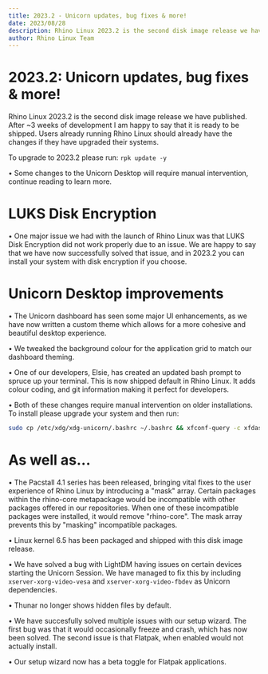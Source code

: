 ```yaml
---
title: 2023.2 - Unicorn updates, bug fixes & more!
date: 2023/08/28
description: Rhino Linux 2023.2 is the second disk image release we have published. After ~3 weeks of development I am happy to say that it is ready to be shipped. Users already running Rhino Linux should already have the changes if they have upgraded their systems.
author: Rhino Linux Team
---
```


# 2023.2: Unicorn updates, bug fixes & more!

Rhino Linux 2023.2 is the second disk image release we have published. After ~3 weeks of development I am happy to say that it is ready to be shipped. Users already running Rhino Linux should already have the changes if they have upgraded their systems.

To upgrade to 2023.2 please run:
`rpk update -y`

• Some changes to the Unicorn Desktop will require manual intervention, continue reading to learn more.

# LUKS Disk Encryption

• One major issue we had with the launch of Rhino Linux was that LUKS Disk Encryption did not work properly due to an issue. We are happy to say that we have now successfully solved that issue, and in 2023.2 you can install your system with disk encryption if you choose.

# Unicorn Desktop improvements

• The Unicorn dashboard has seen some major UI enhancements, as we have now written a custom theme which allows for a more cohesive and beautiful desktop experience.

• We tweaked the background colour for the application grid to match our dashboard theming.

• One of our developers, Elsie, has created an updated bash prompt to spruce up your terminal. This is now shipped default in Rhino Linux. It adds colour coding, and git information making it perfect for developers.

• Both of these changes require manual intervention on older installations. To install please upgrade your system and then run:
```bash
sudo cp /etc/xdg/xdg-unicorn/.bashrc ~/.bashrc && xfconf-query -c xfdashboard -p /theme -s unicorn-dashboard
```

# As well as...

• The Pacstall 4.1 series has been released, bringing vital fixes to the user experience of Rhino Linux by introducing a "mask" array. Certain packages within the rhino-core metapackage would be incompatible with other packages offered in our repositories. When one of these incompatible packages were installed, it would remove "rhino-core". The mask array prevents this by "masking" incompatible packages.

• Linux kernel 6.5 has been packaged and shipped with this disk image release.

• We have solved a bug with LightDM having issues on certain devices starting the Unicorn Session. We have managed to fix this by including `xserver-xorg-video-vesa` and `xserver-xorg-video-fbdev` as Unicorn dependencies.

• Thunar no longer shows hidden files by default.

• We have succesfully solved multiple issues with our setup wizard. The first bug was that it would occasionally freeze and crash, which has now been solved. The second issue is that Flatpak, when enabled would not actually install.

• Our setup wizard now has a beta toggle for Flatpak applications.
